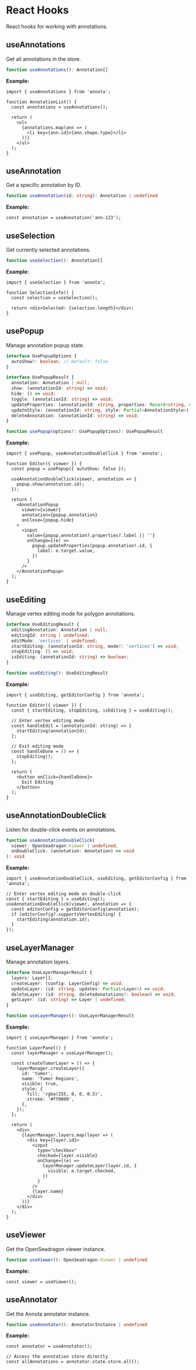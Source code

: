 # React Hooks

React hooks for working with annotations.

## useAnnotations

Get all annotations in the store.

```typescript
function useAnnotations(): Annotation[]
```

**Example:**

```tsx
import { useAnnotations } from 'annota';

function AnnotationList() {
  const annotations = useAnnotations();

  return (
    <ul>
      {annotations.map(ann => (
        <li key={ann.id}>{ann.shape.type}</li>
      ))}
    </ul>
  );
}
```

## useAnnotation

Get a specific annotation by ID.

```typescript
function useAnnotation(id: string): Annotation | undefined
```

**Example:**

```tsx
const annotation = useAnnotation('ann-123');
```

## useSelection

Get currently selected annotations.

```typescript
function useSelection(): Annotation[]
```

**Example:**

```tsx
import { useSelection } from 'annota';

function SelectionInfo() {
  const selection = useSelection();

  return <div>Selected: {selection.length}</div>;
}
```

## usePopup

Manage annotation popup state.

```typescript
interface UsePopupOptions {
  autoShow?: boolean; // Default: false
}

interface UsePopupResult {
  annotation: Annotation | null;
  show: (annotationId: string) => void;
  hide: () => void;
  toggle: (annotationId: string) => void;
  updateProperties: (annotationId: string, properties: Record<string, unknown>) => void;
  updateStyle: (annotationId: string, style: Partial<AnnotationStyle>) => void;
  deleteAnnotation: (annotationId: string) => void;
}

function usePopup(options?: UsePopupOptions): UsePopupResult
```

**Example:**

```tsx
import { usePopup, useAnnotationDoubleClick } from 'annota';

function Editor({ viewer }) {
  const popup = usePopup({ autoShow: false });

  useAnnotationDoubleClick(viewer, annotation => {
    popup.show(annotation.id);
  });

  return (
    <AnnotationPopup
      viewer={viewer}
      annotation={popup.annotation}
      onClose={popup.hide}
    >
      <input
        value={popup.annotation?.properties?.label || ''}
        onChange={(e) =>
          popup.updateProperties(popup.annotation!.id, {
            label: e.target.value,
          })
        }
      />
    </AnnotationPopup>
  );
}
```

## useEditing

Manage vertex editing mode for polygon annotations.

```typescript
interface UseEditingResult {
  editingAnnotation: Annotation | null;
  editingId: string | undefined;
  editMode: 'vertices' | undefined;
  startEditing: (annotationId: string, mode?: 'vertices') => void;
  stopEditing: () => void;
  isEditing: (annotationId: string) => boolean;
}

function useEditing(): UseEditingResult
```

**Example:**

```tsx
import { useEditing, getEditorConfig } from 'annota';

function Editor({ viewer }) {
  const { startEditing, stopEditing, isEditing } = useEditing();

  // Enter vertex editing mode
  const handleEdit = (annotationId: string) => {
    startEditing(annotationId);
  };

  // Exit editing mode
  const handleDone = () => {
    stopEditing();
  };

  return (
    <button onClick={handleDone}>
      Exit Editing
    </button>
  );
}
```

## useAnnotationDoubleClick

Listen for double-click events on annotations.

```typescript
function useAnnotationDoubleClick(
  viewer: OpenSeadragon.Viewer | undefined,
  onDoubleClick: (annotation: Annotation) => void
): void
```

**Example:**

```tsx
import { useAnnotationDoubleClick, useEditing, getEditorConfig } from 'annota';

// Enter vertex editing mode on double-click
const { startEditing } = useEditing();
useAnnotationDoubleClick(viewer, annotation => {
  const editorConfig = getEditorConfig(annotation);
  if (editorConfig?.supportsVertexEditing) {
    startEditing(annotation.id);
  }
});
```

## useLayerManager

Manage annotation layers.

```typescript
interface UseLayerManagerResult {
  layers: Layer[];
  createLayer: (config: LayerConfig) => void;
  updateLayer: (id: string, updates: Partial<Layer>) => void;
  deleteLayer: (id: string, deleteAnnotations?: boolean) => void;
  getLayer: (id: string) => Layer | undefined;
}

function useLayerManager(): UseLayerManagerResult
```

**Example:**

```tsx
import { useLayerManager } from 'annota';

function LayerPanel() {
  const layerManager = useLayerManager();

  const createTumorLayer = () => {
    layerManager.createLayer({
      id: 'tumor',
      name: 'Tumor Regions',
      visible: true,
      style: {
        fill: 'rgba(255, 0, 0, 0.3)',
        stroke: '#ff0000',
      },
    });
  };

  return (
    <div>
      {layerManager.layers.map(layer => (
        <div key={layer.id}>
          <input
            type="checkbox"
            checked={layer.visible}
            onChange={(e) =>
              layerManager.updateLayer(layer.id, {
                visible: e.target.checked,
              })
            }
          />
          {layer.name}
        </div>
      ))}
    </div>
  );
}
```

## useViewer

Get the OpenSeadragon viewer instance.

```typescript
function useViewer(): OpenSeadragon.Viewer | undefined
```

**Example:**

```tsx
const viewer = useViewer();
```

## useAnnotator

Get the Annota annotator instance.

```typescript
function useAnnotator(): AnnotatorInstance | undefined
```

**Example:**

```tsx
const annotator = useAnnotator();

// Access the annotation store directly
const allAnnotations = annotator.state.store.all();
```
